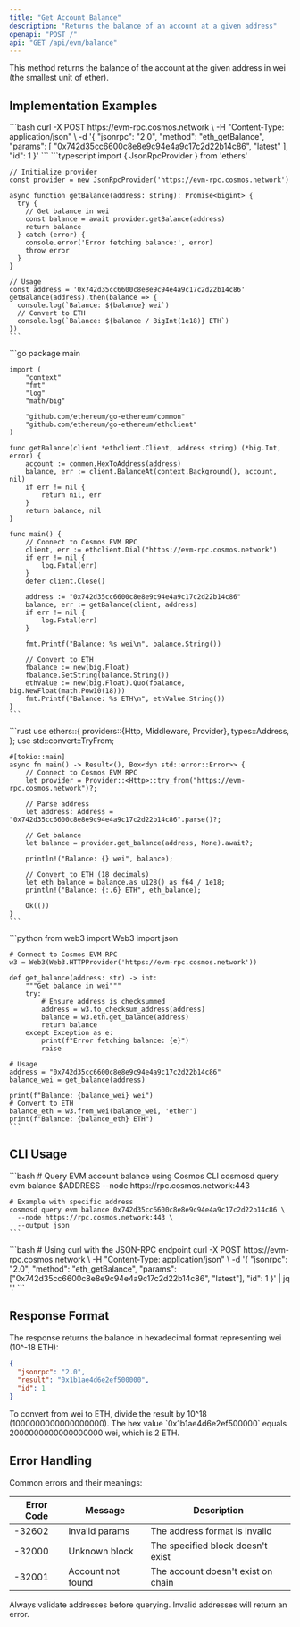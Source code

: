 ```yaml
---
title: "Get Account Balance"
description: "Returns the balance of an account at a given address"
openapi: "POST /"
api: "GET /api/evm/balance"
---
```


<Info>
This method returns the balance of the account at the given address in wei (the smallest unit of ether).
</Info>

## Implementation Examples

<Tabs>
  <Tab title="cURL">
    ```bash
    curl -X POST https://evm-rpc.cosmos.network \
      -H "Content-Type: application/json" \
      -d '{
        "jsonrpc": "2.0",
        "method": "eth_getBalance",
        "params": [
          "0x742d35cc6600c8e8e9c94e4a9c17c2d22b14c86",
          "latest"
        ],
        "id": 1
      }'
    ```
  </Tab>

  <Tab title="TypeScript">
    ```typescript
    import { JsonRpcProvider } from 'ethers'

    // Initialize provider
    const provider = new JsonRpcProvider('https://evm-rpc.cosmos.network')

    async function getBalance(address: string): Promise<bigint> {
      try {
        // Get balance in wei
        const balance = await provider.getBalance(address)
        return balance
      } catch (error) {
        console.error('Error fetching balance:', error)
        throw error
      }
    }

    // Usage
    const address = '0x742d35cc6600c8e8e9c94e4a9c17c2d22b14c86'
    getBalance(address).then(balance => {
      console.log(`Balance: ${balance} wei`)
      // Convert to ETH
      console.log(`Balance: ${balance / BigInt(1e18)} ETH`)
    })
    ```
  </Tab>

  <Tab title="Go">
    ```go
    package main

    import (
        "context"
        "fmt"
        "log"
        "math/big"

        "github.com/ethereum/go-ethereum/common"
        "github.com/ethereum/go-ethereum/ethclient"
    )

    func getBalance(client *ethclient.Client, address string) (*big.Int, error) {
        account := common.HexToAddress(address)
        balance, err := client.BalanceAt(context.Background(), account, nil)
        if err != nil {
            return nil, err
        }
        return balance, nil
    }

    func main() {
        // Connect to Cosmos EVM RPC
        client, err := ethclient.Dial("https://evm-rpc.cosmos.network")
        if err != nil {
            log.Fatal(err)
        }
        defer client.Close()

        address := "0x742d35cc6600c8e8e9c94e4a9c17c2d22b14c86"
        balance, err := getBalance(client, address)
        if err != nil {
            log.Fatal(err)
        }

        fmt.Printf("Balance: %s wei\n", balance.String())

        // Convert to ETH
        fbalance := new(big.Float)
        fbalance.SetString(balance.String())
        ethValue := new(big.Float).Quo(fbalance, big.NewFloat(math.Pow10(18)))
        fmt.Printf("Balance: %s ETH\n", ethValue.String())
    }
    ```
  </Tab>

  <Tab title="Rust">
    ```rust
    use ethers::{
        providers::{Http, Middleware, Provider},
        types::Address,
    };
    use std::convert::TryFrom;

    #[tokio::main]
    async fn main() -> Result<(), Box<dyn std::error::Error>> {
        // Connect to Cosmos EVM RPC
        let provider = Provider::<Http>::try_from("https://evm-rpc.cosmos.network")?;

        // Parse address
        let address: Address = "0x742d35cc6600c8e8e9c94e4a9c17c2d22b14c86".parse()?;

        // Get balance
        let balance = provider.get_balance(address, None).await?;

        println!("Balance: {} wei", balance);

        // Convert to ETH (18 decimals)
        let eth_balance = balance.as_u128() as f64 / 1e18;
        println!("Balance: {:.6} ETH", eth_balance);

        Ok(())
    }
    ```
  </Tab>

  <Tab title="Python">
    ```python
    from web3 import Web3
    import json

    # Connect to Cosmos EVM RPC
    w3 = Web3(Web3.HTTPProvider('https://evm-rpc.cosmos.network'))

    def get_balance(address: str) -> int:
        """Get balance in wei"""
        try:
            # Ensure address is checksummed
            address = w3.to_checksum_address(address)
            balance = w3.eth.get_balance(address)
            return balance
        except Exception as e:
            print(f"Error fetching balance: {e}")
            raise

    # Usage
    address = "0x742d35cc6600c8e8e9c94e4a9c17c2d22b14c86"
    balance_wei = get_balance(address)

    print(f"Balance: {balance_wei} wei")
    # Convert to ETH
    balance_eth = w3.from_wei(balance_wei, 'ether')
    print(f"Balance: {balance_eth} ETH")
    ```
  </Tab>
</Tabs>

## CLI Usage

<Tabs>
  <Tab title="Cosmos CLI">
    ```bash
    # Query EVM account balance using Cosmos CLI
    cosmosd query evm balance $ADDRESS --node https://rpc.cosmos.network:443

    # Example with specific address
    cosmosd query evm balance 0x742d35cc6600c8e8e9c94e4a9c17c2d22b14c86 \
      --node https://rpc.cosmos.network:443 \
      --output json
    ```
  </Tab>

  <Tab title="Direct RPC">
    ```bash
    # Using curl with the JSON-RPC endpoint
    curl -X POST https://evm-rpc.cosmos.network \
      -H "Content-Type: application/json" \
      -d '{
        "jsonrpc": "2.0",
        "method": "eth_getBalance",
        "params": ["0x742d35cc6600c8e8e9c94e4a9c17c2d22b14c86", "latest"],
        "id": 1
      }' | jq '.'
    ```
  </Tab>
</Tabs>

## Response Format

The response returns the balance in hexadecimal format representing wei (10^-18 ETH):

```json
{
  "jsonrpc": "2.0",
  "result": "0x1b1ae4d6e2ef500000",
  "id": 1
}
```

<Note>
To convert from wei to ETH, divide the result by 10^18 (1000000000000000000).
The hex value `0x1b1ae4d6e2ef500000` equals 2000000000000000000 wei, which is 2 ETH.
</Note>

## Error Handling

Common errors and their meanings:

| Error Code | Message | Description |
|------------|---------|-------------|
| -32602 | Invalid params | The address format is invalid |
| -32000 | Unknown block | The specified block doesn't exist |
| -32001 | Account not found | The account doesn't exist on chain |

<Warning>
Always validate addresses before querying. Invalid addresses will return an error.
</Warning>